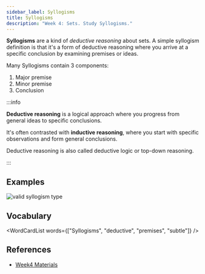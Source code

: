 ```yaml
---
sidebar_label: Syllogisms
title: Syllogisms
description: "Week 4: Sets. Study Syllogisms."
---
```



**Syllogisms** are a kind of _deductive reasoning_ about sets.
A simple syllogism definition is that it's a form of deductive reasoning where you arrive at a specific conclusion by examining premises or ideas.

Many Syllogisms contain 3 components:

1. Major premise
2. Minor premise
3. Conclusion

:::info

**Deductive reasoning** is a logical approach where you progress from general ideas to specific conclusions.

It's often contrasted with **inductive reasoning**,
where you start with specific observations and form general conclusions.

Deductive reasoning is also called deductive logic or top-down reasoning.

:::

## Examples

![valid syllogism type](_assets-04/valid_syllogism_type.png)

## Vocabulary

<WordCardList words={["Syllogisms", "deductive", "premises", "subtle"]} />

## References

- [Week4 Materials](https://github.com/xiaohai-huang/resources/tree/master/QUT/Discrete-Structure/week4)
